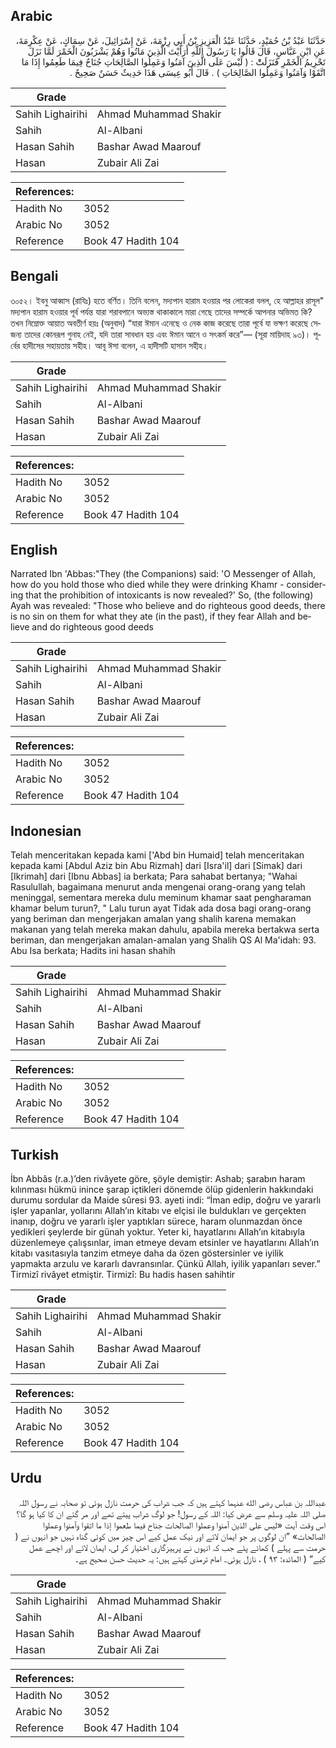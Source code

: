 ## Arabic


<div dir="rtl" lang="ar" style={{fontSize:'larger',backgroundColor:'#f8f9fa',padding:20}}>
حَدَّثَنَا عَبْدُ بْنُ حُمَيْدٍ، حَدَّثَنَا عَبْدُ الْعَزِيزِ بْنُ أَبِي رِزْمَةَ، عَنْ إِسْرَائِيلَ، عَنْ سِمَاكٍ، عَنْ عِكْرِمَةَ، عَنِ ابْنِ عَبَّاسٍ، قَالَ قَالُوا يَا رَسُولَ اللَّهِ أَرَأَيْتَ الَّذِينَ مَاتُوا وَهُمْ يَشْرَبُونَ الْخَمْرَ لَمَّا نَزَلَ تَحْرِيمُ الْخَمْرِ فَنَزَلَتْْ ‏:‏ ‏(‏ لَيْسَ عَلَى الَّذِينَ آمَنُوا وَعَمِلُوا الصَّالِحَاتِ جُنَاحٌ فِيمَا طَعِمُوا إِذَا مَا اتَّقَوْا وَآمَنُوا وَعَمِلُوا الصَّالِحَاتِ ‏)‏ ‏.‏ قَالَ أَبُو عِيسَى هَذَا حَدِيثٌ حَسَنٌ صَحِيحٌ ‏.‏
</div>
<div style={{backgroundColor:'#f8f9fa',padding:20, marginBottom: 10}}><table> <thead> <tr> <th>Grade</th> <th></th> </tr> </thead> <tbody> <tr><td>Sahih Lighairihi</td><td>Ahmad Muhammad Shakir</td></tr><tr><td>Sahih</td><td>Al-Albani</td></tr><tr><td>Hasan Sahih</td><td>Bashar Awad Maarouf</td></tr><tr><td>Hasan</td><td>Zubair Ali Zai</td></tr></tbody></table><table> <thead> <tr> <th>References:</th> <th></th> </tr> </thead> <tbody><tr><td>Hadith No</td><td>3052</td></tr><tr><td>Arabic No</td><td>3052</td></tr><tr><td>Reference</td><td>Book 47 Hadith 104</td></tr></tbody></table></div>

## Bengali


<div dir="ltr" lang="bn" style={{fontSize:'larger',backgroundColor:'#f8f9fa',padding:20}}>
৩০৫২। ইবনু আব্বাস (রাযিঃ) হতে বর্ণিত। তিনি বলেন, মদ্যপান হারাম হওয়ার পর লোকেরা বলল, হে আল্লাহর রাসূল" মদ্যপান হারাম হওয়ার পূর্ব পর্যন্ত যারা শরাবপানে অভ্যস্ত থাকাকালে মারা গেছে তাদের সম্পর্কে আপনার অভিমত কি? তখন নিম্নোক্ত আয়াত অবতীর্ণ হয়ঃ (অনুবাদ) “যারা ঈমান এনেছে ও নেক কাজ করেছে তারা পূর্বে যা ভক্ষণ করেছে সেজন্য তাদের কোনরূপ গুনাহ নেই, যদি তারা সাবধান হয় এবং ঈমান আনে ও সৎকর্ম করে”— (সূরা মায়িদাহ ৯৩)। পূর্বের হাদীসের সহায়তায় সহীহ। আবূ ঈসা বলেন, এ হাদীসটি হাসান সহীহ।
</div>
<div style={{backgroundColor:'#f8f9fa',padding:20, marginBottom: 10}}><table> <thead> <tr> <th>Grade</th> <th></th> </tr> </thead> <tbody> <tr><td>Sahih Lighairihi</td><td>Ahmad Muhammad Shakir</td></tr><tr><td>Sahih</td><td>Al-Albani</td></tr><tr><td>Hasan Sahih</td><td>Bashar Awad Maarouf</td></tr><tr><td>Hasan</td><td>Zubair Ali Zai</td></tr></tbody></table><table> <thead> <tr> <th>References:</th> <th></th> </tr> </thead> <tbody><tr><td>Hadith No</td><td>3052</td></tr><tr><td>Arabic No</td><td>3052</td></tr><tr><td>Reference</td><td>Book 47 Hadith 104</td></tr></tbody></table></div>

## English


<div dir="ltr" lang="en" style={{fontSize:'larger',backgroundColor:'#f8f9fa',padding:20}}>
Narrated Ibn 'Abbas:"They (the Companions) said: 'O Messenger of Allah, how do you hold those who died while they were drinking Khamr - considering that the prohibition of intoxicants is now revealed?' So, (the following) Ayah was revealed: "Those who believe and do righteous good deeds, there is no sin on them for what they ate (in the past), if they fear Allah and believe and do righteous good deeds
</div>
<div style={{backgroundColor:'#f8f9fa',padding:20, marginBottom: 10}}><table> <thead> <tr> <th>Grade</th> <th></th> </tr> </thead> <tbody> <tr><td>Sahih Lighairihi</td><td>Ahmad Muhammad Shakir</td></tr><tr><td>Sahih</td><td>Al-Albani</td></tr><tr><td>Hasan Sahih</td><td>Bashar Awad Maarouf</td></tr><tr><td>Hasan</td><td>Zubair Ali Zai</td></tr></tbody></table><table> <thead> <tr> <th>References:</th> <th></th> </tr> </thead> <tbody><tr><td>Hadith No</td><td>3052</td></tr><tr><td>Arabic No</td><td>3052</td></tr><tr><td>Reference</td><td>Book 47 Hadith 104</td></tr></tbody></table></div>

## Indonesian


<div dir="ltr" lang="id" style={{fontSize:'larger',backgroundColor:'#f8f9fa',padding:20}}>
Telah menceritakan kepada kami ['Abd bin Humaid] telah menceritakan kepada kami [Abdul Aziz bin Abu Rizmah] dari [Isra'il] dari [Simak] dari [Ikrimah] dari [Ibnu Abbas] ia berkata; Para sahabat bertanya; "Wahai Rasulullah, bagaimana menurut anda mengenai orang-orang yang telah meninggal, sementara mereka dulu meminum khamar saat pengharaman khamar belum turun?, " Lalu turun ayat Tidak ada dosa bagi orang-orang yang beriman dan mengerjakan amalan yang shalih karena memakan makanan yang telah mereka makan dahulu, apabila mereka bertakwa serta beriman, dan mengerjakan amalan-amalan yang Shalih QS Al Ma'idah: 93. Abu Isa berkata; Hadits ini hasan shahih
</div>
<div style={{backgroundColor:'#f8f9fa',padding:20, marginBottom: 10}}><table> <thead> <tr> <th>Grade</th> <th></th> </tr> </thead> <tbody> <tr><td>Sahih Lighairihi</td><td>Ahmad Muhammad Shakir</td></tr><tr><td>Sahih</td><td>Al-Albani</td></tr><tr><td>Hasan Sahih</td><td>Bashar Awad Maarouf</td></tr><tr><td>Hasan</td><td>Zubair Ali Zai</td></tr></tbody></table><table> <thead> <tr> <th>References:</th> <th></th> </tr> </thead> <tbody><tr><td>Hadith No</td><td>3052</td></tr><tr><td>Arabic No</td><td>3052</td></tr><tr><td>Reference</td><td>Book 47 Hadith 104</td></tr></tbody></table></div>

## Turkish


<div dir="ltr" lang="tr" style={{fontSize:'larger',backgroundColor:'#f8f9fa',padding:20}}>
İbn Abbâs (r.a.)’den rivâyete göre, şöyle demiştir: Ashab; şarabın haram kılınması hükmü inince şarap içtikleri dönemde ölüp gidenlerin hakkındaki durumu sordular da Maide sûresi 93. ayeti indi: “İman edip, doğru ve yararlı işler yapanlar, yollarını Allah’ın kitabı ve elçisi ile buldukları ve gerçekten inanıp, doğru ve yararlı işler yaptıkları sürece, haram olunmazdan önce yedikleri şeylerde bir günah yoktur. Yeter ki, hayatlarını Allah’ın kitabıyla düzenlemeye çalışsınlar, iman etmeye devam etsinler ve hayatlarını Allah’ın kitabı vasıtasıyla tanzim etmeye daha da özen göstersinler ve iyilik yapmakta arzulu ve kararlı davransınlar. Çünkü Allah, iyilik yapanları sever.” Tirmizî rivâyet etmiştir. Tirmizî: Bu hadis hasen sahihtir
</div>
<div style={{backgroundColor:'#f8f9fa',padding:20, marginBottom: 10}}><table> <thead> <tr> <th>Grade</th> <th></th> </tr> </thead> <tbody> <tr><td>Sahih Lighairihi</td><td>Ahmad Muhammad Shakir</td></tr><tr><td>Sahih</td><td>Al-Albani</td></tr><tr><td>Hasan Sahih</td><td>Bashar Awad Maarouf</td></tr><tr><td>Hasan</td><td>Zubair Ali Zai</td></tr></tbody></table><table> <thead> <tr> <th>References:</th> <th></th> </tr> </thead> <tbody><tr><td>Hadith No</td><td>3052</td></tr><tr><td>Arabic No</td><td>3052</td></tr><tr><td>Reference</td><td>Book 47 Hadith 104</td></tr></tbody></table></div>

## Urdu


<div dir="rtl" lang="ur" style={{fontSize:'larger',backgroundColor:'#f8f9fa',padding:20}}>
عبداللہ بن عباس رضی الله عنہما کہتے ہیں کہ جب شراب کی حرمت نازل ہوئی تو صحابہ نے رسول اللہ صلی اللہ علیہ وسلم سے عرض کیا: اللہ کے رسول! جو لوگ شراب پیتے تھے اور مر گئے ان کا کیا ہو گا؟ اس وقت آیت «ليس على الذين آمنوا وعملوا الصالحات جناح فيما طعموا إذا ما اتقوا وآمنوا وعملوا الصالحات» ”ان لوگوں پر جو ایمان لائے اور نیک عمل کیے اس چیز میں کوئی گناہ نہیں جو انہوں نے ( حرمت سے پہلے ) کھائے پئے جب کہ انہوں نے پرہیزگاری اختیار کر لی، ایمان لائے اور اچھے عمل کیے“ ( المائدہ: ۹۳ ) ، نازل ہوئی۔ امام ترمذی کہتے ہیں: یہ حدیث حسن صحیح ہے۔
</div>
<div style={{backgroundColor:'#f8f9fa',padding:20, marginBottom: 10}}><table> <thead> <tr> <th>Grade</th> <th></th> </tr> </thead> <tbody> <tr><td>Sahih Lighairihi</td><td>Ahmad Muhammad Shakir</td></tr><tr><td>Sahih</td><td>Al-Albani</td></tr><tr><td>Hasan Sahih</td><td>Bashar Awad Maarouf</td></tr><tr><td>Hasan</td><td>Zubair Ali Zai</td></tr></tbody></table><table> <thead> <tr> <th>References:</th> <th></th> </tr> </thead> <tbody><tr><td>Hadith No</td><td>3052</td></tr><tr><td>Arabic No</td><td>3052</td></tr><tr><td>Reference</td><td>Book 47 Hadith 104</td></tr></tbody></table></div>
